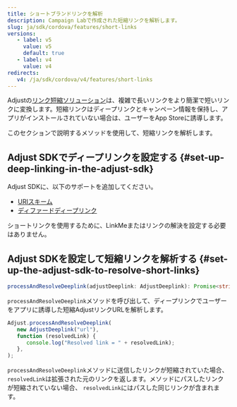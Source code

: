 ```yaml
---
title: ショートブランドリンクを解析
description: Campaign Labで作成された短縮リンクを解析します。
slug: ja/sdk/cordova/features/short-links
versions:
   - label: v5
     value: v5
     default: true
   - label: v4
     value: v4
redirects:
   v4: /ja/sdk/cordova/v4/features/short-links
---
```


Adjustの[リンク短縮ソリューション](https://help.adjust.com/ja/article/short-branded-links)は、複雑で長いリンクをより簡潔で短いリンクに変換します。短縮リンクはディープリンクとキャンペーン情報を保持し、アプリがインストールされていない場合は、ユーザーをApp Storeに誘導します。

このセクションで説明するメソッドを使用して、短縮リンクを解析します。

## Adjust SDKでディープリンクを設定する {#set-up-deep-linking-in-the-adjust-sdk}

Adjust SDKに、以下のサポートを追加してください。

- [URIスキーム](/ja/sdk/react-native/features/deep-links)
- [ディファードディープリンク](/ja/sdk/react-native/features/deep-links#deferred-deep-linking)

<Callout type="note">

ショートリンクを使用するために、LinkMeまたはリンクの解決を設定する必要はありません。

</Callout>

## Adjust SDKを設定して短縮リンクを解析する {#set-up-the-adjust-sdk-to-resolve-short-links}

<CodeBlock title="メソッドシグネチャー">

```ts
processAndResolveDeeplink(adjustDeeplink: AdjustDeeplink): Promise<string>
```

</CodeBlock>

`processAndResolveDeeplink`メソッドを呼び出して、ディープリンクでユーザーをアプリに誘導した短縮AdjustリンクURLを解析します。

```js
Adjust.processAndResolveDeeplink(
   new AdjustDeeplink("url"),
   function (resolvedLink) {
      console.log("Resolved link = " + resolvedLink);
   },
);
```

`processAndResolveDeeplink`メソッドに送信したリンクが短縮されていた場合、 `resolvedLink`は拡張された元のリンクを返します。メソッドにパスしたリンクが短縮されていない場合、 `resolvedLink`にはパスした同じリンクが含まれます。
